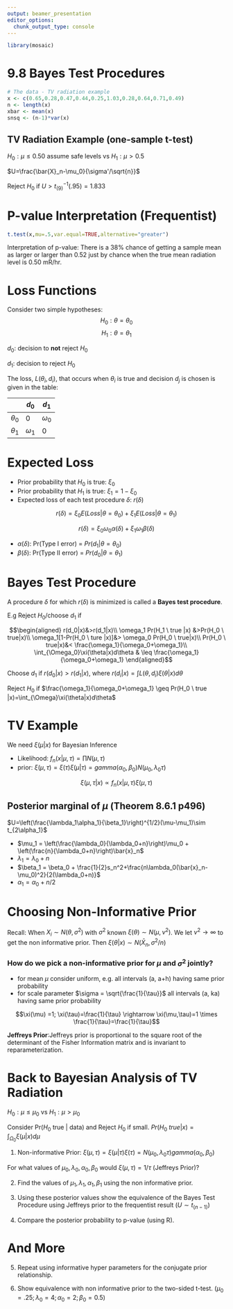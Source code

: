 ```yaml
---
output: beamer_presentation
editor_options: 
  chunk_output_type: console
---
```

```r
library(mosaic)
```
# 9.8 Bayes Test Procedures

```r
# The data - TV radiation example
x <- c(0.65,0.28,0.47,0.44,0.25,1.03,0.28,0.64,0.71,0.49)
n <- length(x)
xbar <- mean(x)
snsq <- (n-1)*var(x)
```

## TV Radiation Example (one-sample t-test)

$H_0:\mu \leq 0.50$ assume safe levels vs $H_1:\mu > 0.5$

$U=\frac{\bar{X}_n-\mu_0}{\sigma'/\sqrt{n}}$

Reject $H_0$ if $U>t^{-1}_{(9)}(.95)=1.833$

# P-value Interpretation (Frequentist)
```r
t.test(x,mu=.5,var.equal=TRUE,alternative="greater")
```

Interpretation of p-value: There is a 38% chance of getting a sample mean as larger or larger than 0.52 just by chance when the true mean radiation level is 0.50 mR/hr.

# Loss Functions
Consider two simple hypotheses: 
$$H_0:\theta=\theta_0$$
$$H_1:\theta=\theta_1$$

$d_0$: decision to **not** reject $H_0$

$d_1$: decision to reject $H_0$

The loss, $L(\theta_i,d_i)$, that occurs when $\theta_i$ is true and decision $d_j$ is chosen is given in the table: 

| | $d_0$ | $d_1$ |
|-----|-------|-------|
| $\theta_0$ | 0 | $\omega_0$ |
| $\theta_1$ | $\omega_1$ | 0 |

# Expected Loss

- Prior probability that $H_0$ is true: $\xi_0$
- Prior probability that $H_1$ is true: $\xi_1=1-\xi_0$
- Expected loss of each test procedure $\delta$: $r(\delta)$

$$r(\delta)=\xi_0 E(Loss|\theta=\theta_0)+\xi_1 E(Loss|\theta=\theta_1)$$

$$ r(\delta)=\xi_0 \omega_0 \alpha(\delta)+\xi_1\omega_1\beta(\delta)$$

- $\alpha(\delta)$: Pr(Type I error) = $Pr(d_1|\theta=\theta_0)$
- $\beta(\delta)$: Pr(Type II error) = $Pr(d_0|\theta=\theta_1)$

# Bayes Test Procedure
A procedure $\delta$ for which $r(\delta)$ is minimized is called a **Bayes test procedure**.

E.g Reject $H_0$/choose $d_1$ if 

$$\begin{aligned}
r(d_0|x)&>r(d_1|x)\\
\omega_1 Pr(H_1 \ true |x) &>Pr(H_0 \ true|x)\\
\omega_1[1-Pr(H_0 \ ture |x)]&> \omega_0 Pr(H_0 \ true|x)\\
Pr(H_0 \ true|x)&< \frac{\omega_1}{\omega_0+\omega_1}\\
\int_{\Omega_0}\xi(\theta|x)d\theta & \leq \frac{\omega_1}{\omega_0+\omega_1}
\end{aligned}$$

Choose $d_1$ if $r(d_0|x)>r(d_1|x)$, where $r(d_i|x)=\int L(\theta,d_i)\xi(\theta|x)d\theta$

Reject $H_0$ if $\frac{\omega_1}{\omega_0+\omega_1} \geq Pr(H_0 \ true |x)=\int_{\Omega}\xi(\theta|x)d\theta$

# TV Example
We need $\xi(\mu|x)$ for Bayesian Inference

- Likelihood: $f_n(x|\mu,\tau)=\prod N(\mu,\tau)$
- prior: $\xi(\mu,\tau)=\xi(\tau)\xi(\mu|\tau)=gamma(\alpha_0,\beta_0)  N(\mu_0,\lambda_0 \tau)$

$$\xi(\mu,\tau|x) \propto f_n(x|\mu,\tau) \xi(\mu,\tau)$$

## Posterior marginal of $\mu$ (Theorem 8.6.1 p496)

$U=\left(\frac{\lambda_1\alpha_1}{\beta_1}\right)^{1/2}(\mu-\mu_1)\sim t_{2\alpha_1}$

- $\mu_1 = \left(\frac{\lambda_0}{\lambda_0+n}\right)\mu_0 + \left(\frac{n}{\lambda_0+n}\right)\bar{x}_n$
- $\lambda_1=\lambda_0 +n$
- $\beta_1 = \beta_0 + \frac{1}{2}s_n^2+\frac{n\lambda_0(\bar{x}_n-\mu_0)^2}{2(\lambda_0+n)}$
- $\alpha_1 = \alpha_0 + n/2$

# Choosing Non-Informative Prior
Recall: When $X_i\sim N(\theta,\sigma^2)$ with $\sigma^2$ known $\xi(\theta)\sim N(\mu,\nu^2)$.  We let $\nu^2 \rightarrow \infty$ to get the non informative prior.  Then $\xi(\theta|x)\sim N(\bar{X}_n,\sigma^2/n)$

### How do we pick a non-informative prior for $\mu$ and $\sigma^2$ jointly?

- for mean $\mu$ consider uniform, e.g. all intervals (a, a+h) having same prior probability
- for scale parameter $\sigma = \sqrt{\frac{1}{\tau}}$ all intervals (a, ka) having same prior probability

$$\xi(\mu) =1; \xi(\tau)=\frac{1}{\tau} \rightarrow \xi(\mu,\tau)=1 \times \frac{1}{\tau}=\frac{1}{\tau}$$ 

**Jeffreys Prior**:Jeffreys prior is proportional to the square root of the determinant of the Fisher Information matrix and is invariant to reparameterization.

# Back to Bayesian Analysis of TV Radiation

$H_0:\mu \leq \mu_0$ vs $H_1:\mu > \mu_0$

Consider Pr($H_0$ true | data) and Reject $H_0$ if small. $Pr(H_0 \ true | x)=\int_{\Omega_0}\xi(\mu|x)d\mu$

1. Non-informative Prior: $\xi(\mu,\tau)=\xi(\mu|\tau)\xi(\tau)=N(\mu_0,\lambda_0\tau) gamma(\alpha_0,\beta_0)$

For what values of $\mu_0, \lambda_0, \alpha_0, \beta_0$ would $\xi(\mu,\tau)=1/\tau$ (Jeffreys Prior)?

2. Find the values of $\mu_1, \lambda_1, \alpha_1, \beta_1$ using the non informative prior.

3. Using these posterior values show the equivalence of the Bayes Test Procedure using Jeffreys prior to the frequentist result ($U\sim t_{(n-1)}$)

4. Compare the posterior probability to p-value (using R).

# And More 

5. Repeat using informative hyper parameters for the conjugate prior relationship.

6. Show equivalence with non informative prior to the two-sided t-test. ($\mu_0 = .25; \lambda_0 = 4; \alpha_0 = 2; \beta_0 = 0.5$)


